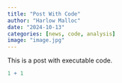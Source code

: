 ```yaml
---
title: "Post With Code"
author: "Harlow Malloc"
date: "2024-10-13"
categories: [news, code, analysis]
image: "image.jpg"
---
```


This is a post with executable code.

```r
1 + 1
```
